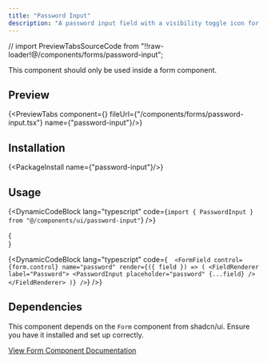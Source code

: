 ```yaml
---
title: "Password Input"
description: "A password input field with a visibility toggle icon for forms."
---
```


// import PreviewTabsSourceCode from "!!raw-loader!@/components/forms/password-input";

<Callout title="Usage Restriction">
  This component should only be used inside a form component.
</Callout>

## Preview

{<PreviewTabs component={<PasswordInputForm />} fileUrl={"/components/forms/password-input.tsx"} name={"password-input"}/>}

## Installation

{<PackageInstall name={"password-input"}/>}

## Usage

{<DynamicCodeBlock lang="typescript"
code={`import { PasswordInput } from "@/components/ui/password-input"`} />}

{<br />}

{<DynamicCodeBlock
lang="typescript"
code={`  <FormField
      control={form.control}
      name="password"
      render={({ field }) => (
        <FieldRenderer label="Password">
          <PasswordInput placeholder="password" {...field} />
        </FieldRenderer>
      )}
    />`}
/>}

## Dependencies

This component depends on the `Form` component from shadcn/ui. Ensure you have it installed and set up correctly.

[View Form Component Documentation](https://ui.shadcn.com/docs/components/form)
